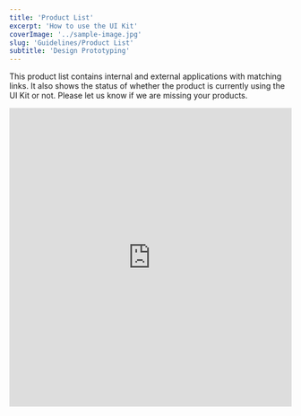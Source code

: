 ```yaml
---
title: 'Product List'
excerpt: 'How to use the UI Kit'
coverImage: '../sample-image.jpg'
slug: 'Guidelines/Product List'
subtitle: 'Design Prototyping'
---
```


This product list contains internal and external applications with matching links. It also shows the status of whether the product is currently using the UI Kit or not. Please let us know if we are missing your products.

<iframe
  class="airtable-embed"
  src="https://airtable.com/embed/shr2BTIg7HiHnj57w?backgroundColor=blue&viewControls=on"
  frameborder="0"
  onmousewheel=""
  style={{ background: 'transparent', border: '1px solid #ccc' }}
  width="100%"
  height="533"></iframe>
